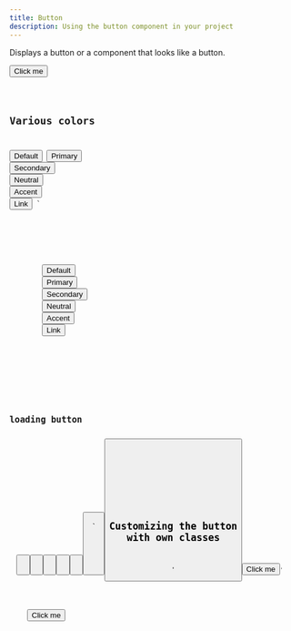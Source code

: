 ```yaml
---
title: Button
description: Using the button component in your project
---
```



Displays a button or a component that looks like a button.

<Tabs>
  <TabItem label="Preview">
    <Card>
      <Button>Click me</Button>
    </Card>
  </TabItem>
  <TabItem label="Code">
    <Code code={ButtonCode} lang="tsx" title="src/components/button.tsx" />
  </TabItem>
</Tabs>

## Various colors

  <Button>Default</Button>
  <Button color="primary">Primary</Button>
  <Button color="secondary">Secondary</Button>
  <Button color="neutral">Neutral</Button>
  <Button color="accent">Accent</Button>
  <Button color="link">Link</Button>
`

<Tabs>
  <TabItem label="Preview">
    <Card>
      <div class="flex gap-2">
        <Button>Default</Button>
        <Button color="primary">Primary</Button>
        <Button color="secondary">Secondary</Button>
        <Button color="neutral">Neutral</Button>
        <Button color="accent">Accent</Button>
        <Button color="link">Link</Button>
      </div>
    </Card>
  </TabItem>
  <TabItem label="Code">
    <Code code={buttonColors} lang="tsx" />
  </TabItem>
</Tabs>

## loading button

  <Button loading />
  <Button color="primary" loading />
  <Button color="secondary" loading />
  <Button color="neutral" loading />
  <Button color="accent" loading />
  <Button color="link" loading />
`

<Tabs>
  <TabItem label="Preview">
    <Card>
      <Button loading />
    </Card>
  </TabItem>
  <TabItem label="Code">
    <Code code={loadingButton} lang="tsx" />
  </TabItem>
</Tabs>

## Customizing the button with own classes

  '<Button class="rounded-none">Click me</Button>'

<Tabs>
  <TabItem label="Preview">
    <Card>
      <Button class="rounded-none">Click me</Button>
    </Card>
  </TabItem>
  <TabItem label="Code">
    <Code code={buttonWithCustomClasses} lang="tsx" />
  </TabItem>
</Tabs>
